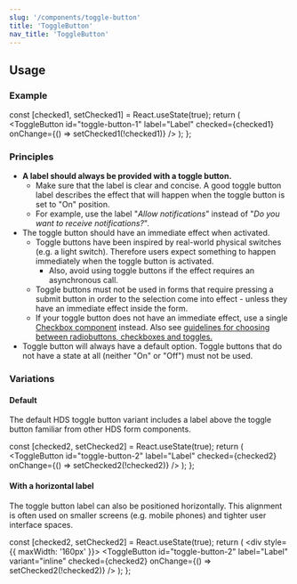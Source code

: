 ```yaml
---
slug: '/components/toggle-button'
title: 'ToggleButton'
nav_title: 'ToggleButton'
---
```




## Usage

### Example

  const [checked1, setChecked1] = React.useState(true);
  return (
    <ToggleButton id="toggle-button-1" label="Label" checked={checked1} onChange={() => setChecked1(!checked1)} />
  );
};

<PlaygroundPreview>
  <ToggleExample />
</PlaygroundPreview>

### Principles
- **A label should always be provided with a toggle button.**
  - Make sure that the label is clear and concise. A good toggle button label describes the effect that will happen when the toggle button is set to "On" position.
  - For example, use the label "_Allow notifications_" instead of "_Do you want to receive notifications?_".
- The toggle button should have an immediate effect when activated.
  - Toggle buttons have been inspired by real-world physical switches (e.g. a light switch). Therefore users expect something to happen immediately when the toggle button is activated.
    - Also, avoid using toggle buttons if the effect requires an asynchronous call.
  - Toggle buttons must not be used in forms that require pressing a submit button in order to the selection come into effect - unless they have an immediate effect inside the form.
  - If your toggle button does not have an immediate effect, use a single [Checkbox component](elements/components/checkbox) instead. Also see [guidelines for choosing between radiobuttons, checkboxes and toggles.](/guidelines/checkboxes-radiobuttons-toggles)
- Toggle button will always have a default option. Toggle buttons that do not have a state at all (neither "On" or "Off") must not be used.

### Variations

#### Default
The default HDS toggle button variant includes a label above the toggle button familiar from other HDS form components.

  const [checked2, setChecked2] = React.useState(true);
  return (
    <ToggleButton id="toggle-button-2" label="Label" checked={checked2} onChange={() => setChecked2(!checked2)} />
  );
};

<PlaygroundPreview>
  <DefaultToggleExample />
</PlaygroundPreview>

#### With a horizontal label
The toggle button label can also be positioned horizontally. This alignment is often used on smaller screens (e.g. mobile phones) and tighter user interface spaces.

  const [checked2, setChecked2] = React.useState(true);
  return (
    <div style={{ maxWidth: '160px' }}>
      <ToggleButton id="toggle-button-2" label="Label" variant="inline" checked={checked2} onChange={() => setChecked2(!checked2)} />
    </div>
  );
};

<PlaygroundPreview>
  <HorizontalToggleExample />
</PlaygroundPreview>
